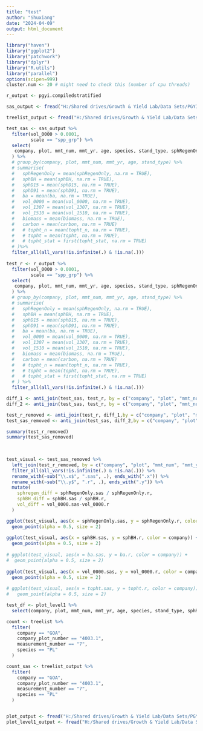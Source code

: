 ```yaml
---
title: "test"
author: "Shuxiang"
date: "2024-04-09"
output: html_document
---
```


```r
library("haven")
library("ggplot2")
library("patchwork")
library("dplyr")
library("R.utils")
library("parallel")
options(scipen=999)
cluster.num <- 20 # might need to check this (number of cpu threads)
```

```r
r_output <- pgyi.compiledstratified

sas_output <- fread("H:/Shared drives/Growth & Yield Lab/Data Sets/PGYI/2023-09-08 PGYI Compiled/3_final/PGYIcompiledstratified.csv")

treelist_output <- fread("H:/Shared drives/Growth & Yield Lab/Data Sets/PGYI/2023-09-08 PGYI Compiled/2_interim/tree_list1.csv")
```

```r

test_sas <- sas_output %>%
  filter(vol_0000 > 0.0001,
         scale == "spp_grp") %>%
  select(
   company, plot, mmt_num, mmt_yr, age, species, stand_type, sphRegenOnly, sphBH, ba, vol_0000, vol_1307, vol_1510
  ) %>%
  # group_by(company, plot, mmt_num, mmt_yr, age, stand_type) %>%
  # summarise(
  #   sphRegenOnly = mean(sphRegenOnly, na.rm = TRUE),
  #   sphBH = mean(sphBH, na.rm = TRUE),
  #   sphD15 = mean(sphD15, na.rm = TRUE),
  #   sphD91 = mean(sphD91, na.rm = TRUE),
  #   ba = mean(ba, na.rm = TRUE),
  #   vol_0000 = mean(vol_0000, na.rm = TRUE),
  #   vol_1307 = mean(vol_1307, na.rm = TRUE),
  #   vol_1510 = mean(vol_1510, na.rm = TRUE),
  #   biomass = mean(biomass, na.rm = TRUE),
  #   carbon = mean(carbon, na.rm = TRUE)
  #   # topht_n = mean(topht_n, na.rm = TRUE),
  #   # topht = mean(topht, na.rm = TRUE),
  #   # topht_stat = first(topht_stat, na.rm = TRUE)
  # )%>%
  filter_all(all_vars(!is.infinite(.) & !is.na(.)))
  
test_r <- r_output %>%
  filter(vol_0000 > 0.0001,
         scale == "spp_grp") %>%
  select(
   company, plot, mmt_num, mmt_yr, age, species, stand_type, sphRegenOnly, sphBH, ba, vol_0000, vol_1307, vol_1510
  ) %>%
  # group_by(company, plot, mmt_num, mmt_yr, age, stand_type) %>%
  # summarise(
  #   sphRegenOnly = mean(sphRegenOnly, na.rm = TRUE),
  #   sphBH = mean(sphBH, na.rm = TRUE),
  #   sphD15 = mean(sphD15, na.rm = TRUE),
  #   sphD91 = mean(sphD91, na.rm = TRUE),
  #   ba = mean(ba, na.rm = TRUE),
  #   vol_0000 = mean(vol_0000, na.rm = TRUE),
  #   vol_1307 = mean(vol_1307, na.rm = TRUE),
  #   vol_1510 = mean(vol_1510, na.rm = TRUE),
  #   biomass = mean(biomass, na.rm = TRUE),
  #   carbon = mean(carbon, na.rm = TRUE)
  #   # topht_n = mean(topht_n, na.rm = TRUE),
  #   # topht = mean(topht, na.rm = TRUE),
  #   # topht_stat = first(topht_stat, na.rm = TRUE)
  # ) %>%
  filter_all(all_vars(!is.infinite(.) & !is.na(.)))

diff_1 <- anti_join(test_sas, test_r, by = c("company", "plot", "mmt_num", "mmt_yr", "stand_type"))
diff_2 <- anti_join(test_sas, test_r, by = c("company", "plot", "mmt_num", "mmt_yr", "stand_type"))

test_r_removed <- anti_join(test_r, diff_1,by = c("company", "plot", "mmt_num", "mmt_yr", "stand_type"))
test_sas_removed <- anti_join(test_sas, diff_2,by = c("company", "plot", "mmt_num", "mmt_yr", "stand_type"))

summary(test_r_removed)
summary(test_sas_removed)
  
  
```  

```r
test_visual <- test_sas_removed %>%
  left_join(test_r_removed, by = c("company", "plot", "mmt_num", "mmt_yr", "species", "stand_type")) %>%
  filter_all(all_vars(!is.infinite(.) & !is.na(.))) %>%
  rename_with(~sub("\\.x$", ".sas", .), ends_with(".x")) %>%
  rename_with(~sub("\\.y$", ".r", .), ends_with(".y")) %>%
  mutate(
    sphregen_diff = sphRegenOnly.sas / sphRegenOnly.r,
    sphBH_diff = sphBH.sas / sphBH.r,
    vol_diff = vol_0000.sas-vol_0000.r
  )

ggplot(test_visual, aes(x = sphRegenOnly.sas, y = sphRegenOnly.r, color = company)) +
  geom_point(alpha = 0.5, size = 2) 
  
ggplot(test_visual, aes(x = sphBH.sas, y = sphBH.r, color = company)) +
  geom_point(alpha = 0.5, size = 2) 
 
# ggplot(test_visual, aes(x = ba.sas, y = ba.r, color = company)) +
#  geom_point(alpha = 0.5, size = 2) 
 
ggplot(test_visual, aes(x = vol_0000.sas, y = vol_0000.r, color = company)) +
  geom_point(alpha = 0.5, size = 2) 
 
# ggplot(test_visual, aes(x = topht.sas, y = topht.r, color = company)) +
#   geom_point(alpha = 0.5, size = 2) 

```

```r

test_df <- plot_level1 %>%
  select(company, plot, mmt_num, mmt_yr, age, species, stand_type, sphRegenOnly, sphBH, ba, vol_0000, vol_1307, vol_1510)

count <- treelist %>%
  filter(
    company == "GOA",
    company_plot_number == "4003.1",
    measurement_number == "7",
    species == "PL"
  )

count_sas <- treelist_output %>%
  filter(
    company == "GOA",
    company_plot_number == "4003.1",
    measurement_number == "7",
    species == "PL"
  )


plot_output <- fread("H:/Shared drives/Growth & Yield Lab/Data Sets/PGYI/2023-09-08 PGYI Compiled/2_interim/test_plot.csv")
plot_level1_output <- fread("H:/Shared drives/Growth & Yield Lab/Data Sets/PGYI/2023-09-08 PGYI Compiled/2_interim/plot_level1.csv")


```
